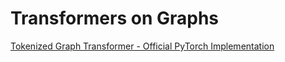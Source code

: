 # Transformers on Graphs

[Tokenized Graph Transformer - Official PyTorch Implementation](https://github.com/jw9730/tokengt)

